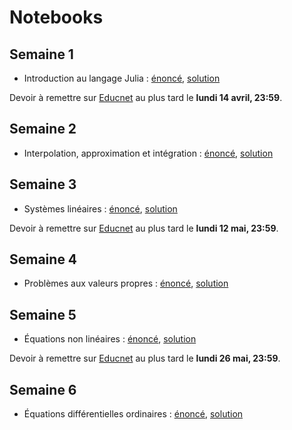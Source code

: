 # Notebooks

## Semaine 1

- Introduction au langage Julia : [énoncé](notebooks/intro_julia.ipynb), [solution](notebooks/intro_julia_sol.html)

Devoir à remettre sur [Educnet](https://educnet.enpc.fr/mod/assign/view.php?id=70679) au plus tard le **lundi 14 avril, 23:59**.

## Semaine 2

- Interpolation, approximation et intégration : [énoncé](notebooks/interpolation.ipynb), [solution](notebooks/interpolation_sol.html)

## Semaine 3

- Systèmes linéaires : [énoncé](notebooks/linear.ipynb), [solution](notebooks/linear_sol.html)

Devoir à remettre sur [Educnet](https://educnet.enpc.fr/mod/assign/view.php?id=70815) au plus tard le **lundi 12 mai, 23:59**.

## Semaine 4

- Problèmes aux valeurs propres : [énoncé](notebooks/eigen.ipynb), [solution](notebooks/eigen_sol.html)

## Semaine 5

- Équations non linéaires : [énoncé](notebooks/nonlinear.ipynb), [solution](notebooks/solutions_nonlinear.ipynb)

Devoir à remettre sur [Educnet](https://educnet.enpc.fr/mod/assign/view.php?id=70929) au plus tard le **lundi 26 mai, 23:59**.

## Semaine 6

- Équations différentielles ordinaires : [énoncé](notebooks/odes.ipynb), [solution](notebooks/odes_sol.html)
